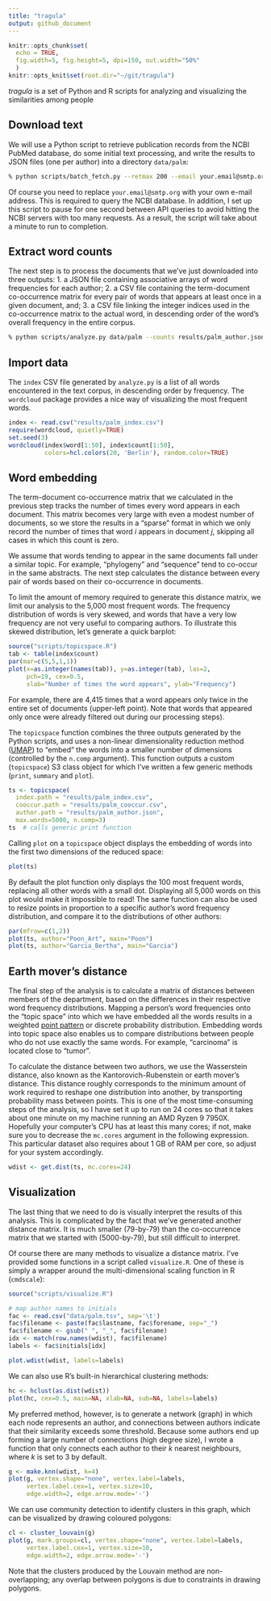 ```yaml
---
title: "tragula"
output: github_document
---
```


```r
knitr::opts_chunk$set(
  echo = TRUE,
  fig.width=5, fig.height=5, dpi=150, out.width="50%"
  )
knitr::opts_knit$set(root.dir="~/git/tragula")
```

*tragula* is a set of Python and R scripts for analyzing and visualizing the similarities among people 

## Download text

We will use a Python script to retrieve publication records from the NCBI PubMed database, do some initial text processing, and write the results to JSON files (one per author) into a directory `data/palm`:
```bash
% python scripts/batch_fetch.py --retmax 200 --email your.email@smtp.org data/palm.tsv data/palm
```

Of course you need to replace `your.email@smtp.org` with your own e-mail address.  This is required to query the NCBI database.  In addition, I set up this script to pause for one second between API queries to avoid hitting the NCBI servers with too many requests.  As a result, the script will take about a minute to run to completion.

## Extract word counts

The next step is to process the documents that we've just downloaded into three outputs:
1. a JSON file containing associative arrays of word frequencies for each author;
2. a CSV file containing the term-document co-occurrence matrix for every pair of words that appears at least once in a given document, and;
3. a CSV file linking the integer indices used in the co-occurrence matrix to the actual word, in descending order of the word's overall frequency in the entire corpus.

```bash
% python scripts/analyze.py data/palm --counts results/palm_author.json --matrix results/palm_cooccur.csv --index results/palm_index.csv
```


## Import data

The `index` CSV file generated by `analyze.py` is a list of all words encountered in the text corpus, in descending order by frequency.  The `wordcloud` package provides a nice way of visualizing the most frequent words.
```r
index <- read.csv("results/palm_index.csv")
require(wordcloud, quietly=TRUE)
set.seed(3)
wordcloud(index$word[1:50], index$count[1:50], 
          colors=hcl.colors(20, 'Berlin'), random.color=TRUE)
```


## Word embedding

The term-document co-occurrence matrix that we calculated in the previous step tracks the number of times every word appears in each document.  This matrix becomes very large with even a modest number of documents, so we store the results in a "sparse" format in which we only record the number of times that word $i$ appears in document $j$, skipping all cases in which this count is zero.

We assume that words tending to appear in the same documents fall under a similar topic.  For example, "phylogeny" and "sequence" tend to co-occur in the same abstracts.  The next step calculates the distance between every pair of words based on their co-occurrence in documents.  

To limit the amount of memory required to generate this distance matrix, we limit our analysis to the 5,000 most frequent words.  The frequency distribution of words is very skewed, and words that have a very low frequency are not very useful to comparing authors.  To illustrate this skewed distribution, let's generate a quick barplot:
```r
source("scripts/topicspace.R")
tab <- table(index$count)
par(mar=c(5,5,1,1))
plot(x=as.integer(names(tab)), y=as.integer(tab), las=2, 
     pch=19, cex=0.5,
     xlab="Number of times the word appears", ylab="Frequency")
```

For example, there are 4,415 times that a word appears only twice in the entire set of documents (upper-left point).
Note that words that appeared only once were already filtered out during our processing steps).

The `topicspace` function combines the three outputs generated by the Python scripts, and uses a non-linear dimensionality reduction method ([UMAP](https://umap-learn.readthedocs.io/en/latest/)) to "embed" the words into a smaller number of dimensions (controlled by the `n.comp` argument).
This function outputs a custom (`topicspace`) S3 class object for which I've written a few generic methods (`print`, `summary` and `plot`).

```r
ts <- topicspace(
  index.path = "results/palm_index.csv",
  cooccur.path = "results/palm_cooccur.csv",
  author.path = "results/palm_author.json",
  max.words=5000, n.comp=3)
ts  # calls generic print function
```

Calling `plot` on a `topicspace` object displays the embedding of words into the first two dimensions of the reduced space:
```r
plot(ts)
```

By default the plot function only displays the 100 most frequent words, replacing all other words with a small dot.
Displaying all 5,000 words on this plot would make it impossible to read!
The same function can also be used to resize points in proportion to a specific author's word frequency distribution, and compare it to the distributions of other authors:
```r
par(mfrow=c(1,2))
plot(ts, author="Poon_Art", main="Poon")
plot(ts, author="Garcia_Bertha", main="Garcia")
```


## Earth mover's distance

The final step of the analysis is to calculate a matrix of distances between members of the department, based on the differences in their respective word frequency distributions.
Mapping a person's word frequencies onto the "topic space" into which we have embedded all the words results in a weighted [point pattern](https://en.wikipedia.org/wiki/Point_pattern_analysis) or discrete probability distribution.
Embedding words into topic space also enables us to compare distributions between people who do not use exactly the same words.
For example, "carcinoma" is located close to "tumor".

To calculate the distance between two authors, we use the Wasserstein distance, also known as the Kantorovich-Rubenstein or earth mover's distance.
This distance roughly corresponds to the minimum amount of work required to reshape one distribution into another, by transporting probability mass between points.
This is one of the most time-consuming steps of the analysis, so I have set it up to run on 24 cores so that it takes about one minute on my machine running an AMD Ryzen 9 7950X.
Hopefully your computer's CPU has at least this many cores; if not, make sure you to decrease the `mc.cores` argument in the following expression.
This particular dataset also requires about 1 GB of RAM per core, so adjust for your system accordingly.
```r
wdist <- get.dist(ts, mc.cores=24)
```


## Visualization

The last thing that we need to do is visually interpret the results of this analysis.  This is complicated by the fact that we've generated another distance matrix.  It is much smaller (79-by-79) than the co-occurrence matrix that we started with (5000-by-79), but still difficult to interpret.  

Of course there are many methods to visualize a distance matrix.  I've provided some functions in a script called `visualize.R`.  One of these is simply a wrapper around the multi-dimensional scaling function in R (`cmdscale`):
```r
source("scripts/visualize.R")

# map author names to initials
fac <- read.csv("data/palm.tsv", sep='\t')
fac$filename <- paste(fac$lastname, fac$forename, sep="_")
fac$filename <- gsub(" ", "_", fac$filename)
idx <- match(row.names(wdist), fac$filename)
labels <- fac$initials[idx]

plot.wdist(wdist, labels=labels)
```

We can also use R's built-in hierarchical clustering methods:
```r
hc <- hclust(as.dist(wdist))
plot(hc, cex=0.5, main=NA, xlab=NA, sub=NA, labels=labels)
```

My preferred method, however, is to generate a network (graph) in which each node represents an author, and connections between authors indicate that their similarity exceeds some threshold.
Because some authors end up forming a large number of connections (high degree size), I wrote a function that only connects each author to their $k$ nearest neighbours, where $k$ is set to 3 by default.
```r
g <- make.knn(wdist, k=4)
plot(g, vertex.shape="none", vertex.label=labels, 
     vertex.label.cex=1, vertex.size=10, 
     edge.width=2, edge.arrow.mode='-')
```

We can use community detection to identify clusters in this graph, which can be visualized by drawing coloured polygons:
```r
cl <- cluster_louvain(g)
plot(g, mark.groups=cl, vertex.shape="none", vertex.label=labels, 
     vertex.label.cex=1, vertex.size=10, 
     edge.width=2, edge.arrow.mode='-')
```

Note that the clusters produced by the Louvain method are non-overlapping; any overlap between polygons is due to constraints in drawing polygons.


